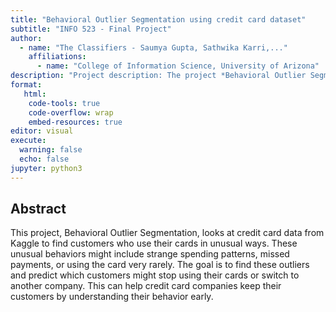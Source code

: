 ```yaml
---
title: "Behavioral Outlier Segmentation using credit card dataset"
subtitle: "INFO 523 - Final Project"
author: 
  - name: "The Classifiers - Saumya Gupta, Sathwika Karri,..."
    affiliations:
      - name: "College of Information Science, University of Arizona"
description: "Project description: The project *Behavioral Outlier Segmentation* focuses on analyzing credit card usage data from Kaggle to identify customer segments that exhibit unusual behavior patterns. By uncovering deviations such as irregular payments, abnormal spending, or infrequent card usage, the project aims to detect behavioral outliers and predict customers who are likely to stop using their cards or switch to competitors."
format:
   html:
    code-tools: true
    code-overflow: wrap
    embed-resources: true
editor: visual
execute:
  warning: false
  echo: false
jupyter: python3
---
```


## Abstract

This project, Behavioral Outlier Segmentation, looks at credit card data from Kaggle to find customers who use their cards in unusual ways. These unusual behaviors might include strange spending patterns, missed payments, or using the card very rarely. The goal is to find these outliers and predict which customers might stop using their cards or switch to another company. This can help credit card companies keep their customers by understanding their behavior early.

